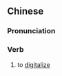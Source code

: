 {{also|数字化}}
==Chinese==
{{zh-forms|s=数字化|type=21}}

===Pronunciation===
{{zh-pron
|m=shùzìhuà
|c=sou3 zi6 faa3
|cat=v
}}

===Verb===
{{zh-verb}}

# to [[digitalize]]